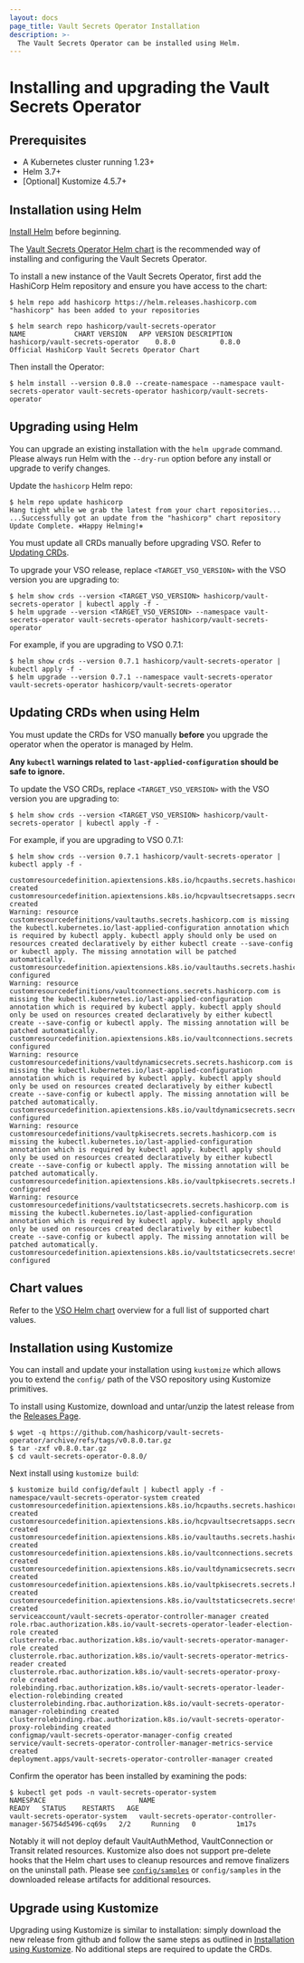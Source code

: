```yaml
---
layout: docs
page_title: Vault Secrets Operator Installation
description: >-
  The Vault Secrets Operator can be installed using Helm.
---
```


# Installing and upgrading the Vault Secrets Operator

## Prerequisites

- A Kubernetes cluster running 1.23+
- Helm 3.7+
- [Optional] Kustomize 4.5.7+

## Installation using Helm

[Install Helm](https://helm.sh/docs/intro/install) before beginning.

The [Vault Secrets Operator Helm chart](/vault/docs/platform/k8s/vso/helm) is the recommended way of
installing and configuring the Vault Secrets Operator.

To install a new instance of the Vault Secrets Operator, first add the
HashiCorp Helm repository and ensure you have access to the chart:

```shell-session
$ helm repo add hashicorp https://helm.releases.hashicorp.com
"hashicorp" has been added to your repositories
```

```shell-session
$ helm search repo hashicorp/vault-secrets-operator
NAME           	CHART VERSION	APP VERSION	DESCRIPTION
hashicorp/vault-secrets-operator	0.8.0       	0.8.0     	Official HashiCorp Vault Secrets Operator Chart
```

Then install the Operator:

```shell-session
$ helm install --version 0.8.0 --create-namespace --namespace vault-secrets-operator vault-secrets-operator hashicorp/vault-secrets-operator
```

## Upgrading using Helm

You can upgrade an existing installation with the `helm upgrade` command.
Please always run Helm with the `--dry-run` option before any install or upgrade to verify
changes.

Update the `hashicorp` Helm repo:
```shell-session
$ helm repo update hashicorp
Hang tight while we grab the latest from your chart repositories...
...Successfully got an update from the "hashicorp" chart repository
Update Complete. ⎈Happy Helming!⎈
```

<Note title="Helm does not automatically update CRDs">
  You must update all CRDs manually before upgrading VSO.
  Refer to <a href="#updating-crds">Updating CRDs</a>.
</Note>

To upgrade your VSO release, replace `<TARGET_VSO_VERSION>` with the VSO version you are upgrading to:
```shell-session
$ helm show crds --version <TARGET_VSO_VERSION> hashicorp/vault-secrets-operator | kubectl apply -f -
$ helm upgrade --version <TARGET_VSO_VERSION> --namespace vault-secrets-operator vault-secrets-operator hashicorp/vault-secrets-operator
```

For example, if you are upgrading to VSO 0.7.1:
```shell-session
$ helm show crds --version 0.7.1 hashicorp/vault-secrets-operator | kubectl apply -f -
$ helm upgrade --version 0.7.1 --namespace vault-secrets-operator vault-secrets-operator hashicorp/vault-secrets-operator
```

## Updating CRDs when using Helm

You must update the CRDs for VSO manually **before** you upgrade the
 operator when the operator is managed by Helm.

**Any `kubectl` warnings related to `last-applied-configuration` should be safe to ignore.**

To update the VSO CRDs, replace `<TARGET_VSO_VERSION>` with the VSO version you are upgrading to:
```shell-session
$ helm show crds --version <TARGET_VSO_VERSION> hashicorp/vault-secrets-operator | kubectl apply -f -
```

For example, if you are upgrading to VSO 0.7.1:
```shell-session
$ helm show crds --version 0.7.1 hashicorp/vault-secrets-operator | kubectl apply -f -

customresourcedefinition.apiextensions.k8s.io/hcpauths.secrets.hashicorp.com created
customresourcedefinition.apiextensions.k8s.io/hcpvaultsecretsapps.secrets.hashicorp.com created
Warning: resource customresourcedefinitions/vaultauths.secrets.hashicorp.com is missing the kubectl.kubernetes.io/last-applied-configuration annotation which is required by kubectl apply. kubectl apply should only be used on resources created declaratively by either kubectl create --save-config or kubectl apply. The missing annotation will be patched automatically.
customresourcedefinition.apiextensions.k8s.io/vaultauths.secrets.hashicorp.com configured
Warning: resource customresourcedefinitions/vaultconnections.secrets.hashicorp.com is missing the kubectl.kubernetes.io/last-applied-configuration annotation which is required by kubectl apply. kubectl apply should only be used on resources created declaratively by either kubectl create --save-config or kubectl apply. The missing annotation will be patched automatically.
customresourcedefinition.apiextensions.k8s.io/vaultconnections.secrets.hashicorp.com configured
Warning: resource customresourcedefinitions/vaultdynamicsecrets.secrets.hashicorp.com is missing the kubectl.kubernetes.io/last-applied-configuration annotation which is required by kubectl apply. kubectl apply should only be used on resources created declaratively by either kubectl create --save-config or kubectl apply. The missing annotation will be patched automatically.
customresourcedefinition.apiextensions.k8s.io/vaultdynamicsecrets.secrets.hashicorp.com configured
Warning: resource customresourcedefinitions/vaultpkisecrets.secrets.hashicorp.com is missing the kubectl.kubernetes.io/last-applied-configuration annotation which is required by kubectl apply. kubectl apply should only be used on resources created declaratively by either kubectl create --save-config or kubectl apply. The missing annotation will be patched automatically.
customresourcedefinition.apiextensions.k8s.io/vaultpkisecrets.secrets.hashicorp.com configured
Warning: resource customresourcedefinitions/vaultstaticsecrets.secrets.hashicorp.com is missing the kubectl.kubernetes.io/last-applied-configuration annotation which is required by kubectl apply. kubectl apply should only be used on resources created declaratively by either kubectl create --save-config or kubectl apply. The missing annotation will be patched automatically.
customresourcedefinition.apiextensions.k8s.io/vaultstaticsecrets.secrets.hashicorp.com configured
```

## Chart values

Refer to the [VSO Helm chart](/vault/docs/platform/k8s/vso/helm)
 overview for a full list of supported chart values.

## Installation using Kustomize

You can install and update your installation using `kustomize` which allows you to extend the `config/` path of the VSO repository using Kustomize primitives.

To install using Kustomize, download and untar/unzip the latest release from the [Releases Page](https://github.com/hashicorp/vault-secrets-operator/releases).
```shell-session
$ wget -q https://github.com/hashicorp/vault-secrets-operator/archive/refs/tags/v0.8.0.tar.gz
$ tar -zxf v0.8.0.tar.gz
$ cd vault-secrets-operator-0.8.0/
```

Next install using `kustomize build`:
```shell-session
$ kustomize build config/default | kubectl apply -f -
namespace/vault-secrets-operator-system created
customresourcedefinition.apiextensions.k8s.io/hcpauths.secrets.hashicorp.com created
customresourcedefinition.apiextensions.k8s.io/hcpvaultsecretsapps.secrets.hashicorp.com created
customresourcedefinition.apiextensions.k8s.io/vaultauths.secrets.hashicorp.com created
customresourcedefinition.apiextensions.k8s.io/vaultconnections.secrets.hashicorp.com created
customresourcedefinition.apiextensions.k8s.io/vaultdynamicsecrets.secrets.hashicorp.com created
customresourcedefinition.apiextensions.k8s.io/vaultpkisecrets.secrets.hashicorp.com created
customresourcedefinition.apiextensions.k8s.io/vaultstaticsecrets.secrets.hashicorp.com created
serviceaccount/vault-secrets-operator-controller-manager created
role.rbac.authorization.k8s.io/vault-secrets-operator-leader-election-role created
clusterrole.rbac.authorization.k8s.io/vault-secrets-operator-manager-role created
clusterrole.rbac.authorization.k8s.io/vault-secrets-operator-metrics-reader created
clusterrole.rbac.authorization.k8s.io/vault-secrets-operator-proxy-role created
rolebinding.rbac.authorization.k8s.io/vault-secrets-operator-leader-election-rolebinding created
clusterrolebinding.rbac.authorization.k8s.io/vault-secrets-operator-manager-rolebinding created
clusterrolebinding.rbac.authorization.k8s.io/vault-secrets-operator-proxy-rolebinding created
configmap/vault-secrets-operator-manager-config created
service/vault-secrets-operator-controller-manager-metrics-service created
deployment.apps/vault-secrets-operator-controller-manager created
```

Confirm the operator has been installed by examining the pods:
```shell-session
$ kubectl get pods -n vault-secrets-operator-system
NAMESPACE                       NAME                                                         READY   STATUS    RESTARTS   AGE
vault-secrets-operator-system   vault-secrets-operator-controller-manager-56754d5496-cq69s   2/2     Running   0          1m17s
```

<Note title="Kustomize does not support all features of the Helm chart">

  Notably it will not deploy default VaultAuthMethod, VaultConnection or Transit related resources.
  Kustomize also does not support pre-delete hooks that the Helm chart uses to cleanup resources
  and remove finalizers on the uninstall path. Please see [`config/samples`](https://github.com/hashicorp/vault-secrets-operator/tree/main/config/samples)
  or `config/samples` in the downloaded release artifacts for additional resources.

</Note>

## Upgrade using Kustomize

Upgrading using Kustomize is similar to installation: simply download the new release from github and follow
the same steps as outlined in [Installation using Kustomize](#installation-using-kustomize).
No additional steps are required to update the CRDs.
